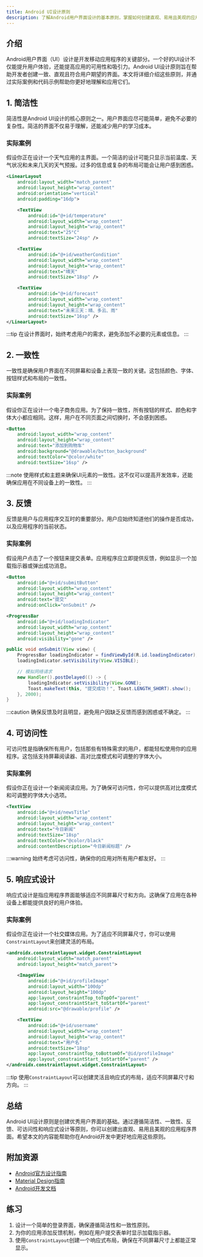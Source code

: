 ```yaml
---
title: Android UI设计原则
description: 了解Android用户界面设计的基本原则，掌握如何创建直观、易用且美观的应用程序界面。
---
```


## 介绍

Android用户界面（UI）设计是开发移动应用程序的关键部分。一个好的UI设计不仅能提升用户体验，还能提高应用的可用性和吸引力。Android UI设计原则旨在帮助开发者创建一致、直观且符合用户期望的界面。本文将详细介绍这些原则，并通过实际案例和代码示例帮助你更好地理解和应用它们。

## 1. 简洁性

简洁性是Android UI设计的核心原则之一。用户界面应尽可能简单，避免不必要的复杂性。简洁的界面不仅易于理解，还能减少用户的学习成本。

### 实际案例

假设你正在设计一个天气应用的主界面。一个简洁的设计可能只显示当前温度、天气状况和未来几天的天气预报。过多的信息或复杂的布局可能会让用户感到困惑。

```xml
<LinearLayout
    android:layout_width="match_parent"
    android:layout_height="wrap_content"
    android:orientation="vertical"
    android:padding="16dp">

    <TextView
        android:id="@+id/temperature"
        android:layout_width="wrap_content"
        android:layout_height="wrap_content"
        android:text="25°C"
        android:textSize="24sp" />

    <TextView
        android:id="@+id/weatherCondition"
        android:layout_width="wrap_content"
        android:layout_height="wrap_content"
        android:text="晴天"
        android:textSize="18sp" />

    <TextView
        android:id="@+id/forecast"
        android:layout_width="wrap_content"
        android:layout_height="wrap_content"
        android:text="未来三天：晴、多云、雨"
        android:textSize="16sp" />
</LinearLayout>
```

:::tip
在设计界面时，始终考虑用户的需求，避免添加不必要的元素或信息。
:::

## 2. 一致性

一致性是确保用户界面在不同屏幕和设备上表现一致的关键。这包括颜色、字体、按钮样式和布局的一致性。

### 实际案例

假设你正在设计一个电子商务应用。为了保持一致性，所有按钮的样式、颜色和字体大小都应相同。这样，用户在不同页面之间切换时，不会感到困惑。

```xml
<Button
    android:layout_width="wrap_content"
    android:layout_height="wrap_content"
    android:text="添加到购物车"
    android:background="@drawable/button_background"
    android:textColor="@color/white"
    android:textSize="16sp" />
```

:::note
使用样式和主题来确保UI元素的一致性。这不仅可以提高开发效率，还能确保应用在不同设备上的一致性。
:::

## 3. 反馈

反馈是用户与应用程序交互时的重要部分。用户应始终知道他们的操作是否成功，以及应用程序的当前状态。

### 实际案例

假设用户点击了一个按钮来提交表单。应用程序应立即提供反馈，例如显示一个加载指示器或弹出成功消息。

```xml
<Button
    android:id="@+id/submitButton"
    android:layout_width="wrap_content"
    android:layout_height="wrap_content"
    android:text="提交"
    android:onClick="onSubmit" />

<ProgressBar
    android:id="@+id/loadingIndicator"
    android:layout_width="wrap_content"
    android:layout_height="wrap_content"
    android:visibility="gone" />
```

```java
public void onSubmit(View view) {
    ProgressBar loadingIndicator = findViewById(R.id.loadingIndicator);
    loadingIndicator.setVisibility(View.VISIBLE);

    // 模拟网络请求
    new Handler().postDelayed(() -> {
        loadingIndicator.setVisibility(View.GONE);
        Toast.makeText(this, "提交成功！", Toast.LENGTH_SHORT).show();
    }, 2000);
}
```

:::caution
确保反馈及时且明显，避免用户因缺乏反馈而感到困惑或不确定。
:::

## 4. 可访问性

可访问性是指确保所有用户，包括那些有特殊需求的用户，都能轻松使用你的应用程序。这包括支持屏幕阅读器、高对比度模式和可调整的字体大小。

### 实际案例

假设你正在设计一个新闻阅读应用。为了确保可访问性，你可以提供高对比度模式和可调整的字体大小选项。

```xml
<TextView
    android:id="@+id/newsTitle"
    android:layout_width="wrap_content"
    android:layout_height="wrap_content"
    android:text="今日新闻"
    android:textSize="18sp"
    android:textColor="@color/black"
    android:contentDescription="今日新闻标题" />
```

:::warning
始终考虑可访问性，确保你的应用对所有用户都友好。
:::

## 5. 响应式设计

响应式设计是指应用程序界面能够适应不同屏幕尺寸和方向。这确保了应用在各种设备上都能提供良好的用户体验。

### 实际案例

假设你正在设计一个社交媒体应用。为了适应不同屏幕尺寸，你可以使用`ConstraintLayout`来创建灵活的布局。

```xml
<androidx.constraintlayout.widget.ConstraintLayout
    android:layout_width="match_parent"
    android:layout_height="match_parent">

    <ImageView
        android:id="@+id/profileImage"
        android:layout_width="100dp"
        android:layout_height="100dp"
        app:layout_constraintTop_toTopOf="parent"
        app:layout_constraintStart_toStartOf="parent"
        android:src="@drawable/profile" />

    <TextView
        android:id="@+id/username"
        android:layout_width="wrap_content"
        android:layout_height="wrap_content"
        android:text="用户名"
        android:textSize="18sp"
        app:layout_constraintTop_toBottomOf="@id/profileImage"
        app:layout_constraintStart_toStartOf="parent" />
</androidx.constraintlayout.widget.ConstraintLayout>
```

:::tip
使用`ConstraintLayout`可以创建灵活且响应式的布局，适应不同屏幕尺寸和方向。
:::

## 总结

Android UI设计原则是创建优秀用户界面的基础。通过遵循简洁性、一致性、反馈、可访问性和响应式设计等原则，你可以创建出直观、易用且美观的应用程序界面。希望本文的内容能帮助你在Android开发中更好地应用这些原则。

## 附加资源

- [Android官方设计指南](https://developer.android.com/design)
- [Material Design指南](https://material.io/design)
- [Android开发文档](https://developer.android.com/docs)

## 练习

1. 设计一个简单的登录界面，确保遵循简洁性和一致性原则。
2. 为你的应用添加反馈机制，例如在用户提交表单时显示加载指示器。
3. 使用`ConstraintLayout`创建一个响应式布局，确保在不同屏幕尺寸上都能正常显示。
